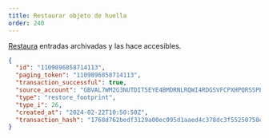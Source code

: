 ```yaml
---
title: Restaurar objeto de huella
order: 240
---
```



[Restaura](../../../../../../../learn/fundamentals/transactions/list-of-operations.mdx#restore-footprint) entradas archivadas y las hace accesibles.

<ExampleResponse>

```json
{
  "id": "1109896858714113",
  "paging_token": "1109896858714113",
  "transaction_successful": true,
  "source_account": "GBVAL7WM2G3NUTDIT5EYE4BMDRNLRQWI4RDGSVFCPXHPQRSSPEUQ2PNK",
  "type": "restore_footprint",
  "type_i": 26,
  "created_at": "2024-02-22T10:50:50Z",
  "transaction_hash": "1768d762bedf3129a00ec095d1aaed4c378dc3f55250758ed5008992b303303b"
}
```

</ExampleResponse>

